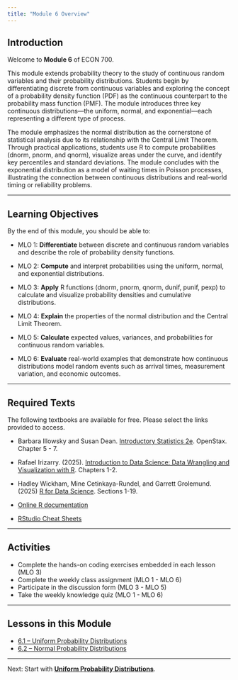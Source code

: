 ```yaml
---
title: "Module 6 Overview"
---
```


## Introduction

Welcome to **Module 6** of ECON 700.

This module extends probability theory to the study of continuous random variables and their probability distributions. Students begin by differentiating discrete from continuous variables and exploring the concept of a probability density function (PDF) as the continuous counterpart to the probability mass function (PMF). The module introduces three key continuous distributions—the uniform, normal, and exponential—each representing a different type of process.

The module emphasizes the normal distribution as the cornerstone of statistical analysis due to its relationship with the Central Limit Theorem. Through practical applications, students use R to compute probabilities (dnorm, pnorm, and qnorm), visualize areas under the curve, and identify key percentiles and standard deviations. The module concludes with the exponential distribution as a model of waiting times in Poisson processes, illustrating the connection between continuous distributions and real-world timing or reliability problems.

------------------------------------------------------------------------

## Learning Objectives

By the end of this module, you should be able to:

-   MLO 1: **Differentiate** between discrete and continuous random variables and describe the role of probability density functions.

-   MLO 2: **Compute** and interpret probabilities using the uniform, normal, and exponential distributions.

-   MLO 3: **Apply** R functions (dnorm, pnorm, qnorm, dunif, punif, pexp) to calculate and visualize probability densities and cumulative distributions.

-   MLO 4: **Explain** the properties of the normal distribution and the Central Limit Theorem.

-   MLO 5: **Calculate** expected values, variances, and probabilities for continuous random variables.

-   MLO 6: **Evaluate** real-world examples that demonstrate how continuous distributions model random events such as arrival times, measurement variation, and economic outcomes.

------------------------------------------------------------------------

## Required Texts

The following textbooks are available for free. Please select the links provided to access.

-   Barbara Illowsky and Susan Dean. [Introductory Statistics 2e](https://openstax.org/books/introductory-statistics-2e/pages/1-introduction). OpenStax. Chapter 5 - 7.

-   Rafael Irizarry. (2025). [Introduction to Data Science: Data Wrangling and Visualization with R](https://rafalab.dfci.harvard.edu/dsbook-part-1/). Chapters 1-2.

-   Hadley Wickham, Mine Cetinkaya-Rundel, and Garrett Grolemund. (2025) [R for Data Science](https://r4ds.hadley.nz/). Sections 1-19.

-   [Online R documentation](https://cran.r-project.org/manuals.html)

-   [RStudio Cheat Sheets](https://posit.co/resources/cheatsheets/)

------------------------------------------------------------------------

## Activities

-   Complete the hands-on coding exercises embedded in each lesson (MLO 3)\
-   Complete the weekly class assignment (MLO 1 - MLO 6)\
-   Participate in the discussion form (MLO 3 - MLO 5)\
-   Take the weekly knowledge quiz (MLO 1 - MLO 6)\

------------------------------------------------------------------------

## Lessons in this Module

-   [6.1 – Uniform Probability Distributions](mod-6-1-uniform.qmd)
-   [6.2 – Normal Probability Distributions](mod-6-2-normal.qmd)


------------------------------------------------------------------------

Next: Start with [**Uniform Probability Distributions**](mod-6-1-uniform.qmd).
